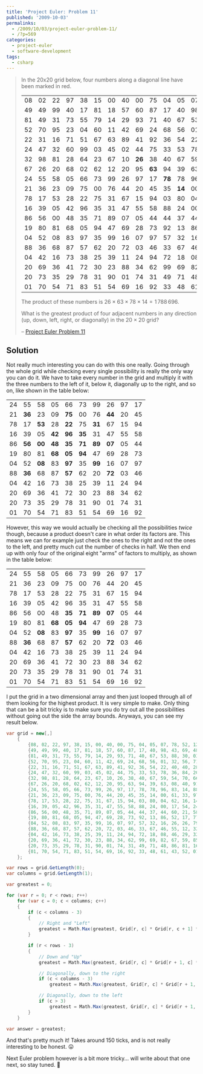 ---
title: 'Project Euler: Problem 11'
published: '2009-10-03'
permalinks:
  - /2009/10/03/project-euler-problem-11/
  - /?p=569
categories:
  - project-euler
  - software-development
tags:
  - csharp
---

> In the 20x20 grid below, four numbers along a diagonal line have been marked in red.
>
> <table className="project-euler-problem-11">
>   <tr>
>     <td>08</td>
>     <td>02</td>
>     <td>22</td>
>     <td>97</td>
>     <td>38</td>
>     <td>15</td>
>     <td>00</td>
>     <td>40</td>
>     <td>00</td>
>     <td>75</td>
>     <td>04</td>
>     <td>05</td>
>     <td>07</td>
>     <td>78</td>
>     <td>52</td>
>     <td>12</td>
>     <td>50</td>
>     <td>77</td>
>     <td>91</td>
>     <td>08</td>
>   </tr>
>   <tr>
>     <td>49</td>
>     <td>49</td>
>     <td>99</td>
>     <td>40</td>
>     <td>17</td>
>     <td>81</td>
>     <td>18</td>
>     <td>57</td>
>     <td>60</td>
>     <td>87</td>
>     <td>17</td>
>     <td>40</td>
>     <td>98</td>
>     <td>43</td>
>     <td>69</td>
>     <td>48</td>
>     <td>04</td>
>     <td>56</td>
>     <td>62</td>
>     <td>00</td>
>   </tr>
>   <tr>
>     <td>81</td>
>     <td>49</td>
>     <td>31</td>
>     <td>73</td>
>     <td>55</td>
>     <td>79</td>
>     <td>14</td>
>     <td>29</td>
>     <td>93</td>
>     <td>71</td>
>     <td>40</td>
>     <td>67</td>
>     <td>53</td>
>     <td>88</td>
>     <td>30</td>
>     <td>03</td>
>     <td>49</td>
>     <td>13</td>
>     <td>36</td>
>     <td>65</td>
>   </tr>
>   <tr>
>     <td>52</td>
>     <td>70</td>
>     <td>95</td>
>     <td>23</td>
>     <td>04</td>
>     <td>60</td>
>     <td>11</td>
>     <td>42</td>
>     <td>69</td>
>     <td>24</td>
>     <td>68</td>
>     <td>56</td>
>     <td>01</td>
>     <td>32</td>
>     <td>56</td>
>     <td>71</td>
>     <td>37</td>
>     <td>02</td>
>     <td>36</td>
>     <td>91</td>
>   </tr>
>   <tr>
>     <td>22</td>
>     <td>31</td>
>     <td>16</td>
>     <td>71</td>
>     <td>51</td>
>     <td>67</td>
>     <td>63</td>
>     <td>89</td>
>     <td>41</td>
>     <td>92</td>
>     <td>36</td>
>     <td>54</td>
>     <td>22</td>
>     <td>40</td>
>     <td>40</td>
>     <td>28</td>
>     <td>66</td>
>     <td>33</td>
>     <td>13</td>
>     <td>80</td>
>   </tr>
>   <tr>
>     <td>24</td>
>     <td>47</td>
>     <td>32</td>
>     <td>60</td>
>     <td>99</td>
>     <td>03</td>
>     <td>45</td>
>     <td>02</td>
>     <td>44</td>
>     <td>75</td>
>     <td>33</td>
>     <td>53</td>
>     <td>78</td>
>     <td>36</td>
>     <td>84</td>
>     <td>20</td>
>     <td>35</td>
>     <td>17</td>
>     <td>12</td>
>     <td>50</td>
>   </tr>
>   <tr>
>     <td>32</td>
>     <td>98</td>
>     <td>81</td>
>     <td>28</td>
>     <td>64</td>
>     <td>23</td>
>     <td>67</td>
>     <td>10</td>
>     <td className="highlight">
>       <strong>26</strong>
>     </td>
>     <td>38</td>
>     <td>40</td>
>     <td>67</td>
>     <td>59</td>
>     <td>54</td>
>     <td>70</td>
>     <td>66</td>
>     <td>18</td>
>     <td>38</td>
>     <td>64</td>
>     <td>70</td>
>   </tr>
>   <tr>
>     <td>67</td>
>     <td>26</td>
>     <td>20</td>
>     <td>68</td>
>     <td>02</td>
>     <td>62</td>
>     <td>12</td>
>     <td>20</td>
>     <td>95</td>
>     <td className="highlight">
>       <strong>63</strong>
>     </td>
>     <td>94</td>
>     <td>39</td>
>     <td>63</td>
>     <td>08</td>
>     <td>40</td>
>     <td>91</td>
>     <td>66</td>
>     <td>49</td>
>     <td>94</td>
>     <td>21</td>
>   </tr>
>   <tr>
>     <td>24</td>
>     <td>55</td>
>     <td>58</td>
>     <td>05</td>
>     <td>66</td>
>     <td>73</td>
>     <td>99</td>
>     <td>26</td>
>     <td>97</td>
>     <td>17</td>
>     <td className="highlight">
>       <strong>78</strong>
>     </td>
>     <td>78</td>
>     <td>96</td>
>     <td>83</td>
>     <td>14</td>
>     <td>88</td>
>     <td>34</td>
>     <td>89</td>
>     <td>63</td>
>     <td>72</td>
>   </tr>
>   <tr>
>     <td>21</td>
>     <td>36</td>
>     <td>23</td>
>     <td>09</td>
>     <td>75</td>
>     <td>00</td>
>     <td>76</td>
>     <td>44</td>
>     <td>20</td>
>     <td>45</td>
>     <td>35</td>
>     <td className="highlight">
>       <strong>14</strong>
>     </td>
>     <td>00</td>
>     <td>61</td>
>     <td>33</td>
>     <td>97</td>
>     <td>34</td>
>     <td>31</td>
>     <td>33</td>
>     <td>95</td>
>   </tr>
>   <tr>
>     <td>78</td>
>     <td>17</td>
>     <td>53</td>
>     <td>28</td>
>     <td>22</td>
>     <td>75</td>
>     <td>31</td>
>     <td>67</td>
>     <td>15</td>
>     <td>94</td>
>     <td>03</td>
>     <td>80</td>
>     <td>04</td>
>     <td>62</td>
>     <td>16</td>
>     <td>14</td>
>     <td>09</td>
>     <td>53</td>
>     <td>56</td>
>     <td>92</td>
>   </tr>
>   <tr>
>     <td>16</td>
>     <td>39</td>
>     <td>05</td>
>     <td>42</td>
>     <td>96</td>
>     <td>35</td>
>     <td>31</td>
>     <td>47</td>
>     <td>55</td>
>     <td>58</td>
>     <td>88</td>
>     <td>24</td>
>     <td>00</td>
>     <td>17</td>
>     <td>54</td>
>     <td>24</td>
>     <td>36</td>
>     <td>29</td>
>     <td>85</td>
>     <td>57</td>
>   </tr>
>   <tr>
>     <td>86</td>
>     <td>56</td>
>     <td>00</td>
>     <td>48</td>
>     <td>35</td>
>     <td>71</td>
>     <td>89</td>
>     <td>07</td>
>     <td>05</td>
>     <td>44</td>
>     <td>44</td>
>     <td>37</td>
>     <td>44</td>
>     <td>60</td>
>     <td>21</td>
>     <td>58</td>
>     <td>51</td>
>     <td>54</td>
>     <td>17</td>
>     <td>58</td>
>   </tr>
>   <tr>
>     <td>19</td>
>     <td>80</td>
>     <td>81</td>
>     <td>68</td>
>     <td>05</td>
>     <td>94</td>
>     <td>47</td>
>     <td>69</td>
>     <td>28</td>
>     <td>73</td>
>     <td>92</td>
>     <td>13</td>
>     <td>86</td>
>     <td>52</td>
>     <td>17</td>
>     <td>77</td>
>     <td>04</td>
>     <td>89</td>
>     <td>55</td>
>     <td>40</td>
>   </tr>
>   <tr>
>     <td>04</td>
>     <td>52</td>
>     <td>08</td>
>     <td>83</td>
>     <td>97</td>
>     <td>35</td>
>     <td>99</td>
>     <td>16</td>
>     <td>07</td>
>     <td>97</td>
>     <td>57</td>
>     <td>32</td>
>     <td>16</td>
>     <td>26</td>
>     <td>26</td>
>     <td>79</td>
>     <td>33</td>
>     <td>27</td>
>     <td>98</td>
>     <td>66</td>
>   </tr>
>   <tr>
>     <td>88</td>
>     <td>36</td>
>     <td>68</td>
>     <td>87</td>
>     <td>57</td>
>     <td>62</td>
>     <td>20</td>
>     <td>72</td>
>     <td>03</td>
>     <td>46</td>
>     <td>33</td>
>     <td>67</td>
>     <td>46</td>
>     <td>55</td>
>     <td>12</td>
>     <td>32</td>
>     <td>63</td>
>     <td>93</td>
>     <td>53</td>
>     <td>69</td>
>   </tr>
>   <tr>
>     <td>04</td>
>     <td>42</td>
>     <td>16</td>
>     <td>73</td>
>     <td>38</td>
>     <td>25</td>
>     <td>39</td>
>     <td>11</td>
>     <td>24</td>
>     <td>94</td>
>     <td>72</td>
>     <td>18</td>
>     <td>08</td>
>     <td>46</td>
>     <td>29</td>
>     <td>32</td>
>     <td>40</td>
>     <td>62</td>
>     <td>76</td>
>     <td>36</td>
>   </tr>
>   <tr>
>     <td>20</td>
>     <td>69</td>
>     <td>36</td>
>     <td>41</td>
>     <td>72</td>
>     <td>30</td>
>     <td>23</td>
>     <td>88</td>
>     <td>34</td>
>     <td>62</td>
>     <td>99</td>
>     <td>69</td>
>     <td>82</td>
>     <td>67</td>
>     <td>59</td>
>     <td>85</td>
>     <td>74</td>
>     <td>04</td>
>     <td>36</td>
>     <td>16</td>
>   </tr>
>   <tr>
>     <td>20</td>
>     <td>73</td>
>     <td>35</td>
>     <td>29</td>
>     <td>78</td>
>     <td>31</td>
>     <td>90</td>
>     <td>01</td>
>     <td>74</td>
>     <td>31</td>
>     <td>49</td>
>     <td>71</td>
>     <td>48</td>
>     <td>86</td>
>     <td>81</td>
>     <td>16</td>
>     <td>23</td>
>     <td>57</td>
>     <td>05</td>
>     <td>54</td>
>   </tr>
>   <tr>
>     <td>01</td>
>     <td>70</td>
>     <td>54</td>
>     <td>71</td>
>     <td>83</td>
>     <td>51</td>
>     <td>54</td>
>     <td>69</td>
>     <td>16</td>
>     <td>92</td>
>     <td>33</td>
>     <td>48</td>
>     <td>61</td>
>     <td>43</td>
>     <td>52</td>
>     <td>01</td>
>     <td>89</td>
>     <td>19</td>
>     <td>67</td>
>     <td>48</td>
>   </tr>
> </table>
>
> The product of these numbers is $26  \times 63  \times 78  \times 14 = 1\,788\,696$.
>
> What is the greatest product of four adjacent numbers in any direction (up, down, left, right, or diagonally) in the $20 \times 20$ grid?
>
> – [Project Euler Problem 11](https://projecteuler.net/problem=11)

## Solution

Not really much interesting you can do with this one really. Going through the whole grid while checking every single possibility is really the only way you can do it. We have to take every number in the grid and multiply it with the three numbers to the left of it, below it, diagonally up to the right, and so on, like shown in the table below:

<table className="project-euler-problem-11">
  <tr>
    <td>24</td>
    <td>55</td>
    <td>58</td>
    <td>05</td>
    <td>66</td>
    <td>73</td>
    <td>99</td>
    <td>26</td>
    <td>97</td>
    <td>17</td>
  </tr>
  <tr>
    <td>21</td>
    <td className="highlight">
      <strong>36</strong>
    </td>
    <td>23</td>
    <td>09</td>
    <td className="highlight">
      <strong>75</strong>
    </td>
    <td>00</td>
    <td>76</td>
    <td className="highlight">
      <strong>44</strong>
    </td>
    <td>20</td>
    <td>45</td>
  </tr>
  <tr>
    <td>78</td>
    <td>17</td>
    <td className="highlight">
      <strong>53</strong>
    </td>
    <td>28</td>
    <td className="highlight">
      <strong>22</strong>
    </td>
    <td>75</td>
    <td className="highlight">
      <strong>31</strong>
    </td>
    <td>67</td>
    <td>15</td>
    <td>94</td>
  </tr>
  <tr>
    <td>16</td>
    <td>39</td>
    <td>05</td>
    <td className="highlight">
      <strong>42</strong>
    </td>
    <td className="highlight">
      <strong>96</strong>
    </td>
    <td className="highlight">
      <strong>35</strong>
    </td>
    <td>31</td>
    <td>47</td>
    <td>55</td>
    <td>58</td>
  </tr>
  <tr>
    <td>86</td>
    <td className="highlight">
      <strong>56</strong>
    </td>
    <td className="highlight">
      <strong>00</strong>
    </td>
    <td className="highlight">
      <strong>48</strong>
    </td>
    <td className="highlight main">
      <strong>35</strong>
    </td>
    <td className="highlight">
      <strong>71</strong>
    </td>
    <td className="highlight">
      <strong>89</strong>
    </td>
    <td className="highlight">
      <strong>07</strong>
    </td>
    <td>05</td>
    <td>44</td>
  </tr>
  <tr>
    <td>19</td>
    <td>80</td>
    <td>81</td>
    <td className="highlight">
      <strong>68</strong>
    </td>
    <td className="highlight">
      <strong>05</strong>
    </td>
    <td className="highlight">
      <strong>94</strong>
    </td>
    <td>47</td>
    <td>69</td>
    <td>28</td>
    <td>73</td>
  </tr>
  <tr>
    <td>04</td>
    <td>52</td>
    <td className="highlight">
      <strong>08</strong>
    </td>
    <td>83</td>
    <td className="highlight">
      <strong>97</strong>
    </td>
    <td>35</td>
    <td className="highlight">
      <strong>99</strong>
    </td>
    <td>16</td>
    <td>07</td>
    <td>97</td>
  </tr>
  <tr>
    <td>88</td>
    <td className="highlight">
      <strong>36</strong>
    </td>
    <td>68</td>
    <td>87</td>
    <td className="highlight">
      <strong>57</strong>
    </td>
    <td>62</td>
    <td>20</td>
    <td className="highlight">
      <strong>72</strong>
    </td>
    <td>03</td>
    <td>46</td>
  </tr>
  <tr>
    <td>04</td>
    <td>42</td>
    <td>16</td>
    <td>73</td>
    <td>38</td>
    <td>25</td>
    <td>39</td>
    <td>11</td>
    <td>24</td>
    <td>94</td>
  </tr>
  <tr>
    <td>20</td>
    <td>69</td>
    <td>36</td>
    <td>41</td>
    <td>72</td>
    <td>30</td>
    <td>23</td>
    <td>88</td>
    <td>34</td>
    <td>62</td>
  </tr>
  <tr>
    <td>20</td>
    <td>73</td>
    <td>35</td>
    <td>29</td>
    <td>78</td>
    <td>31</td>
    <td>90</td>
    <td>01</td>
    <td>74</td>
    <td>31</td>
  </tr>
  <tr>
    <td>01</td>
    <td>70</td>
    <td>54</td>
    <td>71</td>
    <td>83</td>
    <td>51</td>
    <td>54</td>
    <td>69</td>
    <td>16</td>
    <td>92</td>
  </tr>
</table>

However, this way we would actually be checking all the possibilities _twice_ though, because a product doesn't care in what order its factors are. This means we can for example just check the ones to the right and not the ones to the left, and pretty much cut the number of checks in half. We then end up with only four of the original eight "arms" of factors to multiply, as shown in the table below:

<table className="project-euler-problem-11">
  <tr>
    <td>24</td>
    <td>55</td>
    <td>58</td>
    <td>05</td>
    <td>66</td>
    <td>73</td>
    <td>99</td>
    <td>26</td>
    <td>97</td>
    <td>17</td>
  </tr>
  <tr>
    <td>21</td>
    <td>36</td>
    <td>23</td>
    <td>09</td>
    <td>75</td>
    <td>00</td>
    <td>76</td>
    <td>44</td>
    <td>20</td>
    <td>45</td>
  </tr>
  <tr>
    <td>78</td>
    <td>17</td>
    <td>53</td>
    <td>28</td>
    <td>22</td>
    <td>75</td>
    <td>31</td>
    <td>67</td>
    <td>15</td>
    <td>94</td>
  </tr>
  <tr>
    <td>16</td>
    <td>39</td>
    <td>05</td>
    <td>42</td>
    <td>96</td>
    <td>35</td>
    <td>31</td>
    <td>47</td>
    <td>55</td>
    <td>58</td>
  </tr>
  <tr>
    <td>86</td>
    <td>56</td>
    <td>00</td>
    <td>48</td>
    <td className="highlight main">
      <strong>35</strong>
    </td>
    <td className="highlight">
      <strong>71</strong>
    </td>
    <td className="highlight">
      <strong>89</strong>
    </td>
    <td className="highlight">
      <strong>07</strong>
    </td>
    <td>05</td>
    <td>44</td>
  </tr>
  <tr>
    <td>19</td>
    <td>80</td>
    <td>81</td>
    <td className="highlight">
      <strong>68</strong>
    </td>
    <td className="highlight">
      <strong>05</strong>
    </td>
    <td className="highlight">
      <strong>94</strong>
    </td>
    <td>47</td>
    <td>69</td>
    <td>28</td>
    <td>73</td>
  </tr>
  <tr>
    <td>04</td>
    <td>52</td>
    <td className="highlight">
      <strong>08</strong>
    </td>
    <td>83</td>
    <td className="highlight">
      <strong>97</strong>
    </td>
    <td>35</td>
    <td className="highlight">
      <strong>99</strong>
    </td>
    <td>16</td>
    <td>07</td>
    <td>97</td>
  </tr>
  <tr>
    <td>88</td>
    <td className="highlight">
      <strong>36</strong>
    </td>
    <td>68</td>
    <td>87</td>
    <td className="highlight">
      <strong>57</strong>
    </td>
    <td>62</td>
    <td>20</td>
    <td className="highlight">
      <strong>72</strong>
    </td>
    <td>03</td>
    <td>46</td>
  </tr>
  <tr>
    <td>04</td>
    <td>42</td>
    <td>16</td>
    <td>73</td>
    <td>38</td>
    <td>25</td>
    <td>39</td>
    <td>11</td>
    <td>24</td>
    <td>94</td>
  </tr>
  <tr>
    <td>20</td>
    <td>69</td>
    <td>36</td>
    <td>41</td>
    <td>72</td>
    <td>30</td>
    <td>23</td>
    <td>88</td>
    <td>34</td>
    <td>62</td>
  </tr>
  <tr>
    <td>20</td>
    <td>73</td>
    <td>35</td>
    <td>29</td>
    <td>78</td>
    <td>31</td>
    <td>90</td>
    <td>01</td>
    <td>74</td>
    <td>31</td>
  </tr>
  <tr>
    <td>01</td>
    <td>70</td>
    <td>54</td>
    <td>71</td>
    <td>83</td>
    <td>51</td>
    <td>54</td>
    <td>69</td>
    <td>16</td>
    <td>92</td>
  </tr>
</table>

I put the grid in a two dimensional array and then just looped through all of them looking for the highest product. It is very simple to make. Only thing that can be a bit tricky is to make sure you do try out all the possibilities without going out the side the array bounds. Anyways, you can see my result below.

```csharp
var grid = new[,]
    {
        {08, 02, 22, 97, 38, 15, 00, 40, 00, 75, 04, 05, 07, 78, 52, 12, 50, 77, 91, 08},
        {49, 49, 99, 40, 17, 81, 18, 57, 60, 87, 17, 40, 98, 43, 69, 48, 04, 56, 62, 00},
        {81, 49, 31, 73, 55, 79, 14, 29, 93, 71, 40, 67, 53, 88, 30, 03, 49, 13, 36, 65},
        {52, 70, 95, 23, 04, 60, 11, 42, 69, 24, 68, 56, 01, 32, 56, 71, 37, 02, 36, 91},
        {22, 31, 16, 71, 51, 67, 63, 89, 41, 92, 36, 54, 22, 40, 40, 28, 66, 33, 13, 80},
        {24, 47, 32, 60, 99, 03, 45, 02, 44, 75, 33, 53, 78, 36, 84, 20, 35, 17, 12, 50},
        {32, 98, 81, 28, 64, 23, 67, 10, 26, 38, 40, 67, 59, 54, 70, 66, 18, 38, 64, 70},
        {67, 26, 20, 68, 02, 62, 12, 20, 95, 63, 94, 39, 63, 08, 40, 91, 66, 49, 94, 21},
        {24, 55, 58, 05, 66, 73, 99, 26, 97, 17, 78, 78, 96, 83, 14, 88, 34, 89, 63, 72},
        {21, 36, 23, 09, 75, 00, 76, 44, 20, 45, 35, 14, 00, 61, 33, 97, 34, 31, 33, 95},
        {78, 17, 53, 28, 22, 75, 31, 67, 15, 94, 03, 80, 04, 62, 16, 14, 09, 53, 56, 92},
        {16, 39, 05, 42, 96, 35, 31, 47, 55, 58, 88, 24, 00, 17, 54, 24, 36, 29, 85, 57},
        {86, 56, 00, 48, 35, 71, 89, 07, 05, 44, 44, 37, 44, 60, 21, 58, 51, 54, 17, 58},
        {19, 80, 81, 68, 05, 94, 47, 69, 28, 73, 92, 13, 86, 52, 17, 77, 04, 89, 55, 40},
        {04, 52, 08, 83, 97, 35, 99, 16, 07, 97, 57, 32, 16, 26, 26, 79, 33, 27, 98, 66},
        {88, 36, 68, 87, 57, 62, 20, 72, 03, 46, 33, 67, 46, 55, 12, 32, 63, 93, 53, 69},
        {04, 42, 16, 73, 38, 25, 39, 11, 24, 94, 72, 18, 08, 46, 29, 32, 40, 62, 76, 36},
        {20, 69, 36, 41, 72, 30, 23, 88, 34, 62, 99, 69, 82, 67, 59, 85, 74, 04, 36, 16},
        {20, 73, 35, 29, 78, 31, 90, 01, 74, 31, 49, 71, 48, 86, 81, 16, 23, 57, 05, 54},
        {01, 70, 54, 71, 83, 51, 54, 69, 16, 92, 33, 48, 61, 43, 52, 01, 89, 19, 67, 48},
    };

var rows = grid.GetLength(0);
var columns = grid.GetLength(1);

var greatest = 0;

for (var r = 0; r < rows; r++)
    for (var c = 0; c < columns; c++)
    {
        if (c < columns - 3)
        {
            // Right and "Left"
            greatest = Math.Max(greatest, Grid[r, c] * Grid[r, c + 1] * Grid[r, c + 2] * Grid[r, c + 3]);
        }

        if (r < rows - 3)
        {
            // Down and "Up"
            greatest = Math.Max(greatest, Grid[r, c] * Grid[r + 1, c] * Grid[r + 2, c] * Grid[r + 3, c]);

            // Diagonally, down to the right
            if (c < columns - 3)
                greatest = Math.Max(greatest, Grid[r, c] * Grid[r + 1, c + 1] * Grid[r + 2, c + 2] * Grid[r + 3, c + 3]);

            // Diagonally, down to the left
            if (c > 3)
                greatest = Math.Max(greatest, Grid[r, c] * Grid[r + 1, c - 1] * Grid[r + 2, c - 2] * Grid[r + 3, c - 3]);
        }
    }

var answer = greatest;
```

And that's pretty much it! Takes around 150 ticks, and is not really interesting to be honest. 😛

Next Euler problem however is a bit more tricky... will write about that one next, so stay tuned. 🙂
